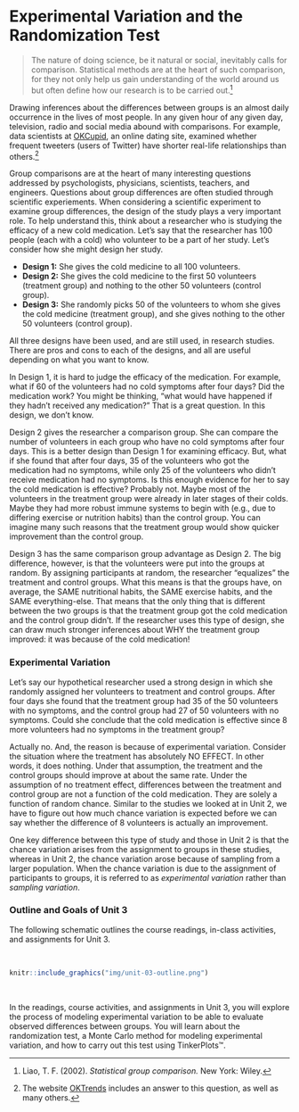 # Experimental Variation and the Randomization Test {-}

> The nature of doing science, be it natural or social, inevitably calls for comparison. Statistical methods are at the heart of such comparison, for they not only help us gain understanding of the world around us but often define how our research is to be carried out.^[Liao, T. F. (2002). *Statistical group comparison.* New York: Wiley.]

Drawing inferences about the differences between groups is an almost daily occurrence in the lives of most people. In any given hour of any given day, television, radio and social media abound with comparisons. For example, data scientists at [OKCupid](https://www.okcupid.com/), an online dating site, examined whether frequent tweeters (users of Twitter) have shorter real-life relationships than others.^[The website [OKTrends](http://blog.okcupid.com/) includes an answer to this question, as well as many others.]

Group comparisons are at the heart of many interesting questions addressed by psychologists, physicians, scientists, teachers, and engineers. Questions about group differences are often studied through scientific experiements. When considering a scientific experiment to examine group differences, the design of the study plays a very important role. To help understand this, think about a researcher who is studying the efficacy of a new cold medication. Let's say that the researcher has 100 people (each with a cold) who volunteer to be a part of her study. Let's consider how she might design her study.

- **Design 1:** She gives the cold medicine to all 100 volunteers.
- **Design 2:** She gives the cold medicine to the first 50 volunteers (treatment group) and nothing to the other 50 volunteers (control group).
- **Design 3:** She randomly picks 50 of the volunteers to whom she gives the cold medicine (treatment group), and she gives nothing to the other 50 volunteers (control group).

All three designs have been used, and are still used, in research studies. There are pros and cons to each of the designs, and all are useful depending on what you want to know. 

In Design 1, it is hard to judge the efficacy of the medication. For example, what if 60 of the volunteers had no cold symptoms after four days? Did the medication work? You might be thinking, "what would have happened if they hadn't received any medication?" That is a great question. In this design, we don't know.

Design 2 gives the researcher a comparison group. She can compare the number of volunteers in each group who have no cold symptoms after four days. This is a better design than Design 1 for examining efficacy. But, what if she found that after four days, 35 of the volunteers who got the medication had no symptoms, while only 25 of the volunteers who didn't receive medication had no symptoms. Is this enough evidence for her to say the cold medication is effective? Probably not. Maybe most of the volunteers in the treatment group were already in later stages of their colds. Maybe they had more robust immune systems to begin with (e.g., due to differing exercise or nutrition habits) than the control group. You can imagine many such reasons that the treatment group would show quicker improvement than the control group.

Design 3 has the same comparison group advantage as Design 2. The big difference, however, is that the volunteers were put into the groups at random. By assigning participants at random, the researcher "equalizes" the treatment and control groups. What this means is that the groups have, on average, the SAME nutritional habits, the SAME exercise habits, and the SAME everything-else. That means that the only thing that is different between the two groups is that the treatment group got the cold medication and the control group didn't. If the researcher uses this type of design, she can draw much stronger inferences about WHY the treatment group improved: it was because of the cold medication!

### Experimental Variation {-}

Let's say our hypothetical researcher used a strong design in which she randomly assigned her volunteers to treatment and control groups. After four days she found that the treatment group had 35 of the 50 volunteers with no symptoms, and the control group had 27 of 50 volunteers with no symptoms. Could she conclude that the cold medication is effective since 8 more volunteers had no symptoms in the treatment group? 

Actually no. And, the reason is because of experimental variation. Consider the situation where the treatment has absolutely NO EFFECT. In other words, it does nothing. Under that assumption, the treatment and the control groups should improve at about the same rate. Under the assumption of no treatment effect, differences between the treatment and control group are not a function of the cold medication. They are solely a function of random chance. Similar to the studies we looked at in Unit 2, we have to figure out how much chance variation is expected before we can say whether the difference of 8 volunteers is actually an improvement. 

One key difference between this type of study and those in Unit 2 is that the chance variation arises from the assignment to groups in these studies, whereas in Unit 2, the chance variation arose because of sampling from a larger population. When the chance variation is due to the assignment of participants to groups, it is referred to as *experimental variation* rather than *sampling variation*. 

### Outline and Goals of Unit 3 {-}

The following schematic outlines the course readings, in-class activities, and assignments for Unit 3.

<br />

```r
knitr::include_graphics("img/unit-03-outline.png")
```

<br />

In the readings, course activities, and assignments in Unit 3, you will explore the process of modeling experimental variation to be able to evaluate observed differences between groups. You will learn about the randomization test, a Monte Carlo method for modeling experimental variation, and how to carry out this test using TinkerPlots&trade;. 
